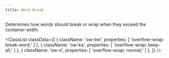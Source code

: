 ```yaml
---
title: Word Break
---
```



Determines how words should break or wrap when they exceed the container width.

<ClassList
  classData={[
    {
      className: 'ow-bw',
      properties: [
        'overflow-wrap: break-word;'
      ]
    },
    {
      className: 'ow-ka',
      properties: [
        'overflow-wrap: keep-all;'
      ]
    },
    {
      className: 'ow-n',
      properties: [
        'overflow-wrap: normal;'
      ]
    },
  ]}
/>